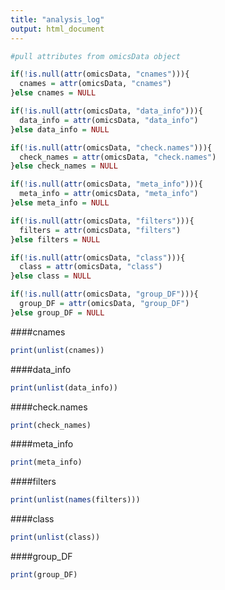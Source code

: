 ```yaml
---
title: "analysis_log"
output: html_document
---
```


```r
#pull attributes from omicsData object

if(!is.null(attr(omicsData, "cnames"))){
  cnames = attr(omicsData, "cnames")
}else cnames = NULL

if(!is.null(attr(omicsData, "data_info"))){
  data_info = attr(omicsData, "data_info")
}else data_info = NULL

if(!is.null(attr(omicsData, "check.names"))){
  check_names = attr(omicsData, "check.names")
}else check_names = NULL

if(!is.null(attr(omicsData, "meta_info"))){
  meta_info = attr(omicsData, "meta_info")
}else meta_info = NULL

if(!is.null(attr(omicsData, "filters"))){
  filters = attr(omicsData, "filters")
}else filters = NULL

if(!is.null(attr(omicsData, "class"))){
  class = attr(omicsData, "class")
}else class = NULL

if(!is.null(attr(omicsData, "group_DF"))){
  group_DF = attr(omicsData, "group_DF")
}else group_DF = NULL

```

####cnames
```r
print(unlist(cnames))
```

####data_info
```r
print(unlist(data_info))
```

####check.names
```r
print(check_names)
```

####meta_info
```r
print(meta_info)
```


####filters
```r
print(unlist(names(filters)))
```

####class
```r
print(unlist(class))
```

####group_DF
```r
print(group_DF)
```

